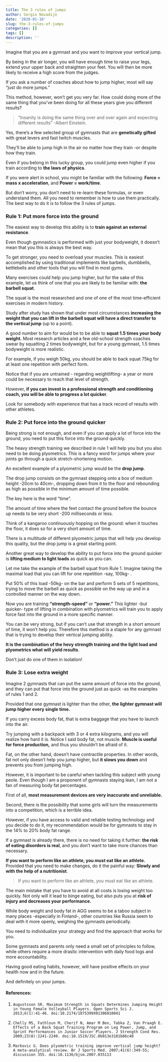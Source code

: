 ```yaml
---
title: The 3 rules of jumps
author: Sergio Navadijo
date: '2020-01-10'
slug: the-3-rules-of-jumps
categories: []
tags: []
description: ''
---
```


Imagine that you are a gymnast and you want to improve your vertical jump.

By being in the air longer, you will have enough time to raise your legs, extend your upper back and straighten your feet. You will then be more likely to receive a high score from the judges.

If you ask a number of coaches about how to jump higher, most will say "just do more jumps." 

This method, however, won't get you very far.  How could doing more of the same thing that you've been doing for all these years give you different results?

>"Insanity is doing the same thing over and over again and expecting different results"
-Albert Einstein.

Yes, there's a few selected group of gymnasts that are **genetically gifted** with great levers and fast twitch muscles. 

They'll be able to jump high in the air no matter how they train -or despite how they train. 

Even if you belong in this lucky group, you could jump even higher if you train according to **the laws of physics**. 

If you were alert in school, you might be familiar with the following: **Force = mass x acceleration**, and **Power = work/time**.

But don't worry, you don't need to re-learn these formulas, or even understand them. All you need to remember is how to use them practically. The best way to do it is to follow the 3 rules of jumps.


### Rule 1: Put more force into the ground

The easiest way to develop this ability is to **train against an external resistance**. 

Even though gymnastics is performed with just your bodyweight, it doesn't mean that you this is always the best way. 

To get stronger, you need to overload your muscles. This is easiest accomplished by using traditional implements like barbells, dumbbells, kettlebells and other tools that you will find in most gyms. 

Many exercises could help you jump higher, but for the sake of this example, let us think of one that you are likely to be familiar with: **the barbell squat**. 

The squat is the most researched and one of one of the most time-efficient exercises in modern history. 

Study after study has shown that under most circumstances **increasing the weight that you can lift in the barbell squat will have a direct transfer to the vertical jump** (up to a point). 

A good number to aim for would be to be able to **squat 1.5 times your body weight.** Most research articles and a few old-school strength coaches swear by squatting 2 times bodyweight, but for a young gymnast, 1.5 times bodyweight is more realistic.

For example, if you weigh 50kg, you should be able to back squat 75kg for at least one repetition with perfect form. 

Notice that if you are untrained - regarding weightlifting- a year or more could be necessary to reach that level of strength.

However, **if you can invest in a professional strength and conditioning coach, you will be able to progress a lot quicker**. 

Look for somebody with experience that has a track record of results with other athletes.


### Rule 2: Put force into the ground quicker

Being strong is not enough, and even if you can apply a lot of force into the ground, you need to put this force into the ground quickly.

The heavy strength training we described in rule 1 will help you but you also need to be doing plyometrics. This is a fancy word for jumps where your joints go through a quick stretch-shortening motion.  

An excellent example of a plyometric jump would be the **drop jump**. 

The drop jump consists on the gymnast stepping onto a box of medium height -20cm to 40cm-, dropping down from it to the floor and rebounding as high as possible in the minimum amount of time possible. 

The key here is the word "time". 

The amount of time where the feet contact the ground before the bounce up needs to be very short -200 milliseconds or less. 

Think of a kangaroo continuously hopping on the ground: when it touches the floor, it does so for a very short amount of time.

There is a multitude of different plyometric jumps that will help you develop this quality, but the drop jump is a great starting point. 

Another great way to develop the ability to put force into the ground quicker is **lifting medium to light loads** as quick as you can. 

Let me take the example of the barbell squat from Rule 1.  Imagine taking the maximal load that you can lift for one repetition -say, 100kg- . 

Put 50% of this load -50kg- on the bar and perform 5 sets of 5 repetitions, trying to move the barbell as quick as possible on the way up and in a controlled manner on the way down. 

Now you are training **"strength-speed"** or **"power."** This lighter -but quicker- type of lifting in combination with plyometrics will train you to apply force fast into the ground in a more specific manner.

You can be very strong, but if you can't use that strength in a short amount of time, it won't help you. Therefore this method is a staple for any gymnast that is trying to develop their vertical jumping ability. 

**It is the combination of the hevy strength training and the light load and plyometrics what will yield results**. 

Don't just do one of them in isolation!


### Rule 3: Lose extra weight

Imagine 2 gymnasts that can put the same amount of force into the ground, and they can put that force into the ground just as quick -as the examples of rules 1 and 2.

Provided that one gymnast is lighter than the other, **the lighter gymnast will jump higher every single time.**

If you carry excess body fat, that is extra baggage that you have to launch into the air. 

Try jumping with a backpack with 3 or 4 extra kilograms, and you will realize how hard it is. Notice I said body fat, not muscle. **Muscle is useful for force production,** and thus you shouldn't be afraid of it. 

Fat, on the other hand, doesn't have contractile properties. In other words, fat not only doesn't help you jump higher, but **it slows you down** and prevents you from jumping high.

However, it is important to be careful when tackling this subject with young peole. Even though I am a proponent of gymnasts staying lean, I am not a fan of measuring body fat percentages. 

First of all, **most measurement devices are very inaccurate and unreliable.** 

Second, there is the possibility that some girls will turn the measurements into a competition, which is a terrible idea. 

However, if you have access to valid and reliable testing technology and you decide to do it, my recommendation would be for gymnasts to stay in the 14% to 20% body fat range.

If a gymnast is already there, there is no need for taking it further: **the risk of eating disorders is real**, and you don't want to take more chances than necessary.

**If you want to perform like an athlete, you must eat like an athlete.**
Provided that you need to make changes, do it the painful way: **Slowly and with the help of a nutritionist**.

>If you want to perform like an athlete, you must eat like an athlete.

The main mistake that you have to avoid at all costs is losing weight too quickly. Not only will it lead to binge eating, but also puts you at **risk of injury and decreases your performance.** 

While body weight and body fat in AGG seems to be a taboo subject in many places -especially in Finland-, other countries like Russia seem to deal with it more openly, weighing the gymnasts periodically. 

You need to individualize your strategy and find the approach that works for you. 

Some gymnasts and parents only need a small set of principles to follow, while others require a more drastic intervention with daily food logs and more accountability.

Having good eating habits, however, will have positive effects on your health now and in the future.

And definitely on your jumps.

#### References:

1.     Augustsson SR. Maximum Strength in Squats Determines Jumping Height in Young Female Volleyball Players. Open Sports Sci J. 2013;6(1):41-46. doi:10.2174/1875399X01306010041

2.     Chelly MS, Fathloun M, Cherif N, Amar M Ben, Tabka Z, Van Praagh E. Effects of a Back Squat Training Program on Leg Power, Jump, and Sprint Performances in Junior Soccer Players. J Strength Cond Res. 2009;23(8):2241-2249. doi:10.1519/JSC.0b013e3181b86c40

3.     Markovic G. Does plyometric training improve vertical jump height? A meta-analytical review. Br J Sports Med. 2007;41(6):349-55; discussion 355. doi:10.1136/bjsm.2007.035113













